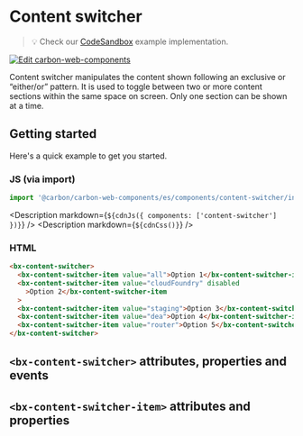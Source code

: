 
# Content switcher

> 💡 Check our
> [CodeSandbox](https://codesandbox.io/s/github/carbon-design-system/carbon-for-ibm-dotcom/tree/main/packages/carbon-web-components/examples/codesandbox/basic/components/content-switcher)
> example implementation.

[![Edit carbon-web-components](https://codesandbox.io/static/img/play-codesandbox.svg)](https://codesandbox.io/s/github/carbon-design-system/carbon-for-ibm-dotcom/tree/main/packages/carbon-web-components/examples/codesandbox/basic/components/content-switcher)

Content switcher manipulates the content shown following an exclusive or
“either/or” pattern. It is used to toggle between two or more content sections
within the same space on screen. Only one section can be shown at a time.

## Getting started

Here's a quick example to get you started.

### JS (via import)

```javascript
import '@carbon/carbon-web-components/es/components/content-switcher/index.js';
```

<Description markdown={`${cdnJs({ components: ['content-switcher'] })}`} />
<Description markdown={`${cdnCss()}`} />

### HTML

```html
<bx-content-switcher>
  <bx-content-switcher-item value="all">Option 1</bx-content-switcher-item>
  <bx-content-switcher-item value="cloudFoundry" disabled
    >Option 2</bx-content-switcher-item
  >
  <bx-content-switcher-item value="staging">Option 3</bx-content-switcher-item>
  <bx-content-switcher-item value="dea">Option 4</bx-content-switcher-item>
  <bx-content-switcher-item value="router">Option 5</bx-content-switcher-item>
</bx-content-switcher>
```

## `<bx-content-switcher>` attributes, properties and events

<Props of="bx-content-switcher" />

## `<bx-content-switcher-item>` attributes and properties

<Props of="bx-content-switcher-item" />

